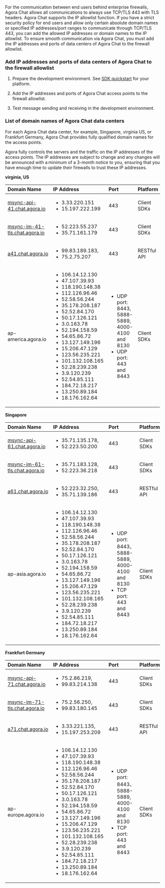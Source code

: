 
For the communication between end users behind enterprise firewalls, Agora Chat allows all communications to always use TCP/TLS 443 with TLS headers. Agora Chat supports the IP allowlist function. If you have a strict security policy for end users and allow only certain absolute domain names or specified IP addresses/port ranges to communicate through TCP/TLS 443, you can add the allowed IP addresses or domain names to the IP allowlist. To ensure smooth communication via Agora Chat, you must add the IP addresses and ports of data centers of Agora Chat to the firewall allowlist.

### Add IP addresses and ports of data centers of Agora Chat to the firewall allowlist

1. Prepare the development environment. See [SDK quickstart](../get-started/get-started-sdk) for your platform.

1. Add the IP addresses and ports of Agora Chat access points to the firewall allowlist.

1. Test message sending and receiving in the development environment.

### List of domain names of Agora Chat data centers

For each Agora Chat data center, for example, Singapore, virginia US, or Frankfurt Germany, Agora Chat provides fully qualified domain names for the access points.

Agora fully controls the servers and the traffic on the IP addresses of the access points. The IP addresses are subject to change and any changes will be announced with a minimum of a 3-month notice to you, ensuring that you have enough time to update their firewalls to trust these IP addresses.

**virginia, US**

| Domain Name | IP Address | Port | Platform |
| :---------- | :------- | :----- | :------------- |
|[msync-api-41.chat.agora.io](http://msync-api-41.chat.agora.io/)|<ul><li>3.33.220.151</li><li>15.197.222.199</li></ul>| 443 | Client SDKs  |
|[msync-im-41-tls.chat.agora.io](http://msync-im-41-tls.chat.agora.io/)|<ul><li>52.223.55.237</li><li>35.71.161.179</li></ul>| 443 | Client SDKs  |
|[a41.chat.agora.io](http://a41.chat.agora.io/)|<ul><li>99.83.189.183,</li><li>75.2.75.207</li></ul>| 443 | RESTful API|
|ap-america.agora.io|<ul><li>106.14.12.130</li><li>47.107.39.93</li><li>118.190.148.38</li><li>112.126.96.46</li><li>52.58.56.244</li><li>35.178.208.187</li><li>52.52.84.170</li><li>50.17.126.121</li><li>3.0.163.78</li><li>52.194.158.59</li><li>54.65.86.72</li><li>13.127.149.196</li><li>15.206.47.129</li><li>123.56.235.221</li><li>101.132.108.165</li><li>52.28.239.238</li><li>3.9.120.239</li><li>52.54.85.111</li><li>184.72.18.217</li><li>13.250.89.184</li><li>18.176.162.64</li></ul>|<ul><li>UDP port: 8443, 5888-5889, 4000-4100 and 8130</li><li>UDP port: 443 and 8443</li></ul>| Client SDKs  |

**Singapore**

| Domain Name | IP Address | Port | Platform |
| :---------- | :------- | :----- | :------------- |
|[msync-api-61.chat.agora.io](http://msync-api-61.chat.agora.io/)|<ul><li>35.71.135.178,</li><li>52.223.50.200</li></ul>| 443 | Client SDKs  |
|[msync-im-61-tls.chat.agora.io](http://msync-im-61-tls.chat.agora.io/)|<ul><li>35.71.183.128,</li><li>52.223.36.218</li></ul>| 443 | Client SDKs  |
|[a61.chat.agora.io](http://a61.chat.agora.io/)|<ul><li>52.223.32.250,</li><li>35.71.139.186</li></ul>| 443 | RESTful API|
|ap-asia.agora.io|<ul><li>106.14.12.130</li><li>47.107.39.93</li><li>118.190.148.38</li><li>112.126.96.46</li><li>52.58.56.244</li><li>35.178.208.187</li><li>52.52.84.170</li><li>50.17.126.121</li><li>3.0.163.78</li><li>52.194.158.59</li><li>54.65.86.72</li><li>13.127.149.196</li><li>15.206.47.129</li><li>123.56.235.221</li><li>101.132.108.165</li><li>52.28.239.238</li><li>3.9.120.239</li><li>52.54.85.111</li><li>184.72.18.217</li><li>13.250.89.184</li><li>18.176.162.64</li></ul>|<ul><li>UDP port: 8443、5888-5889, 4000-4100 and 8130</li><li>TCP port: 443 and 8443</li></ul>| Client SDKs  |

**Frankfurt Germany**

| Domain Name | IP Address | Port | Platform |
| :---------- | :------- | :----- | :------------- |
|[msync-api-71.chat.agora.io](http://msync-api-71.chat.agora.io/)|<ul><li>75.2.86.219,</li><li>99.83.214.138</li></ul>| 443 | Client SDKs |
|[msync-im-71-tls.chat.agora.io](http://msync-im-71-tls.chat.agora.io/)|<ul><li>75.2.56.250,</li><li>99.83.180.145</li></ul>|443| Client SDKs  |
|[a71.chat.agora.io](http://a71.chat.agora.io/)|<ul><li>3.33.221.135,</li><li>15.197.253.209</li></ul>| 443 |RESTful API|
|ap-europe.agora.io|<ul><li>106.14.12.130</li><li>47.107.39.93</li><li>118.190.148.38</li><li>112.126.96.46</li><li>52.58.56.244</li><li>35.178.208.187</li><li>52.52.84.170</li><li>50.17.126.121</li><li>3.0.163.78</li><li>52.194.158.59</li><li>54.65.86.72</li><li>13.127.149.196</li><li>15.206.47.129</li><li>123.56.235.221</li><li>101.132.108.165</li><li>52.28.239.238</li><li>3.9.120.239</li><li>52.54.85.111</li><li>184.72.18.217</li><li>13.250.89.184</li><li>18.176.162.64</li></ul>|<ul><li>UDP port: 8443、5888-5889, 4000-4100 and 8130</li><li>TCP port: 443 and 8443</li></ul>| Client SDKs |



